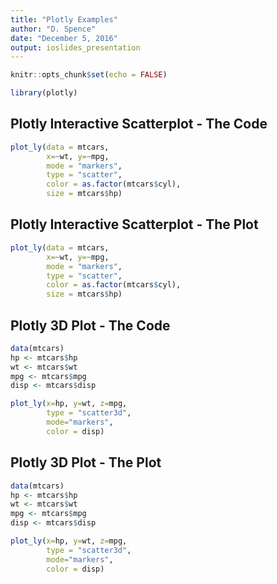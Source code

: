 ```yaml
---
title: "Plotly Examples"
author: "D. Spence"
date: "December 5, 2016"
output: ioslides_presentation
---
```


```r
knitr::opts_chunk$set(echo = FALSE)
```


```r
library(plotly)
```


## Plotly Interactive Scatterplot - The Code
```r
plot_ly(data = mtcars, 
        x=~wt, y=~mpg, 
        mode = "markers", 
        type = "scatter", 
        color = as.factor(mtcars$cyl), 
        size = mtcars$hp)
```

## Plotly Interactive Scatterplot - The Plot

```r
plot_ly(data = mtcars, 
        x=~wt, y=~mpg, 
        mode = "markers", 
        type = "scatter", 
        color = as.factor(mtcars$cyl), 
        size = mtcars$hp)
```

## Plotly 3D Plot - The Code
```r
data(mtcars)
hp <- mtcars$hp
wt <- mtcars$wt
mpg <- mtcars$mpg
disp <- mtcars$disp

plot_ly(x=hp, y=wt, z=mpg, 
        type = "scatter3d", 
        mode="markers", 
        color = disp)
```

## Plotly 3D Plot - The Plot
```r
data(mtcars)
hp <- mtcars$hp
wt <- mtcars$wt
mpg <- mtcars$mpg
disp <- mtcars$disp

plot_ly(x=hp, y=wt, z=mpg, 
        type = "scatter3d", 
        mode="markers", 
        color = disp)
```

